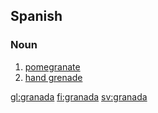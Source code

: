 == Spanish ==

=== Noun ===

# [[pomegranate]]
# [[hand grenade]]

[[gl:granada]]
[[fi:granada]]
[[sv:granada]]